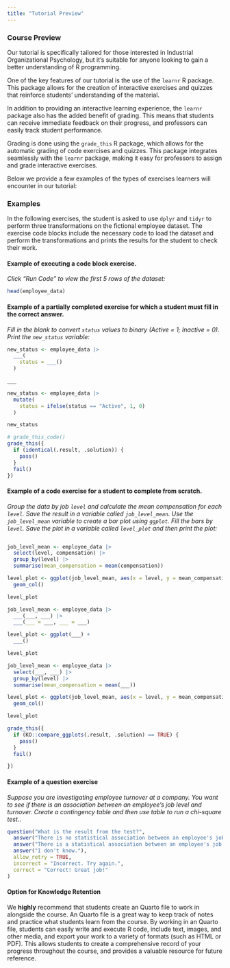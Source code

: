 ```yaml
---
title: "Tutorial Preview"
---
```

### Course Preview
Our tutorial is specifically tailored for those interested in Industrial Organizational Psychology, but it's suitable for anyone looking to gain a better understanding of R programming.  

One of the key features of our tutorial is the use of the `learnr` R package. This package allows for the creation of interactive exercises and quizzes that reinforce students' understanding of the material.  

In addition to providing an interactive learning experience, the `learnr` package also has the added benefit of grading. This means that students can receive immediate feedback on their progress, and professors can easily track student performance.

Grading is done using the `grade_this` R package, which allows for the automatic grading of code exercises and quizzes. This package integrates seamlessly with the `learnr` package, making it easy for professors to assign and grade interactive exercises.

Below we provide a few examples of the types of exercises learners will encounter in our tutorial:

### Examples
In the following exercises, the student is asked to use `dplyr` and `tidyr` to perform three transformations on the fictional employee dataset. The exercise code blocks include the necessary code to load the dataset and perform the transformations and prints the results for the student to check their work.  


#### Example of executing a code block exercise. 
*Click "Run Code" to view the first 5 rows of the dataset:*
```r
head(employee_data)
```


#### Example of a partially completed exercise for which a student must fill in the correct answer.  
*Fill in the blank to convert `status` values to binary (Active = 1; Inactive = 0). Print the `new_status` variable:*
```r
new_status <- employee_data |> 
  ___(
    status = ___()
  )

___
```

```r
new_status <- employee_data |> 
  mutate(
    status = ifelse(status == "Active", 1, 0)
  )

new_status
```

<!-- I used grade_this() instead of grade_this_code(). grade_this_code() flagged answer incorrect if I typed `summarise` instead of `summarize`. That's because grade_this_code() passes if the result and solution code string outputs are an exact match. With grade_this(), the .result and .solution objects contain the RESULT. So, the student passes if the user's result from the code output is the same as the solution result (I could also use pass_if_equal() which automatically passes if .result is equal to .solution -->
```r
# grade_this_code()
grade_this({
  if (identical(.result, .solution)) {
    pass()
  }
  fail()
})
```


#### Example of a code exercise for a student to complete from scratch.  
*Group the data by job `level` and calculate the mean compensation for each `level`. Save the result in a variable called `job_level_mean`. Use the `job_level_mean` variable to create a bar plot using `ggplot`. Fill the bars by `level`. Save the plot in a variable called `level_plot` and then print the plot:*
```r

```

```r
job_level_mean <- employee_data |> 
  select(level, compensation) |> 
  group_by(level) |> 
  summarise(mean_compensation = mean(compensation)) 

level_plot <- ggplot(job_level_mean, aes(x = level, y = mean_compensation, fill = level)) +
  geom_col()

level_plot
```

```r
job_level_mean <- employee_data |> 
  ___(___, ___) |> 
  ___(___ = ___, ___ = ___)

level_plot <- ggplot(___) +
  ___()

level_plot
```

```r
job_level_mean <- employee_data |> 
  select(___, ___) |> 
  group_by(level) |> 
  summarise(mean_compensation = mean(___)) 

level_plot <- ggplot(job_level_mean, aes(x = level, y = mean_compensation, fill = ___)) +
  geom_col()

level_plot
```

<!-- KO::compare_ggplots() source: https://github.com/KO112/KO/blob/master/R/Compare_ggplots.R -->
```r
grade_this({
  if (KO::compare_ggplots(.result, .solution) == TRUE) {
    pass()
  }
  fail()

})

```


#### Example of a question exercise 
*Suppose you are investigating employee turnover at a company. You want to see if there is an association between an employee's job level and turnover. Create a contingency table and then use table to run a chi-square test.*. 

```r
question("What is the result from the test?",
  answer("There is no statistical association between an employee's job level and turnover."),
  answer("There is a statistical association between an employee's job level and turnover.", correct = TRUE),
  answer("I don't know."),
  allow_retry = TRUE,
  incorrect = "Incorrect. Try again.",
  correct = "Correct! Great job!"
)
```


#### Option for Knowledge Retention
We **highly** recommend that students create an Quarto file to work in alongside the course. An Quarto file is a great way to keep track of notes and practice what students learn from the course. By working in an Quarto file, students can easily write and execute R code, include text, images, and other media, and export your work to a variety of formats (such as HTML or PDF). This allows students to create a comprehensive record of your progress throughout the course, and provides a valuable resource for future reference.

